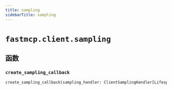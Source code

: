 ```yaml
---
title: sampling
sidebarTitle: sampling
---
```


# `fastmcp.client.sampling`

## 函数

### `create_sampling_callback` <sup><a href="https://github.com/jlowin/fastmcp/blob/main/src/fastmcp/client/sampling.py#L31" target="_blank"><Icon icon="github" style="width: 14px; height: 14px;" /></a></sup>

```python
create_sampling_callback(sampling_handler: ClientSamplingHandler[LifespanContextT]) -> SamplingFnT
```

